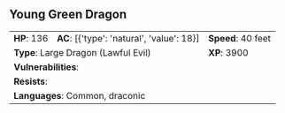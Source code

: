 ## Young Green Dragon {#monster-young-green-dragon}

```{=html}
<table class="table table-striped">
    <tbody>
        <tr>                    
            <td><b>HP</b>: 136</td>
            <td><b>AC</b>: [{'type': 'natural', 'value': 18}]</td>
            <td><b>Speed</b>: 40 feet</td>
        </tr>
        <tr>
            <td colspan="2"><b>Type</b>: Large Dragon (Lawful Evil)</td>
            <td><b>XP</b>: 3900</td>
        </tr>
        <tr>
            <td colspan="3"><b>Vulnerabilities</b>: </td>
        </tr>
        <tr>
            <td colspan="3"><b>Resists</b>: </td>
        </tr>
        <tr>
            <td colspan="3"><b>Languages</b>: Common, draconic</td>
        </tr>
    </tbody>
</table>
```